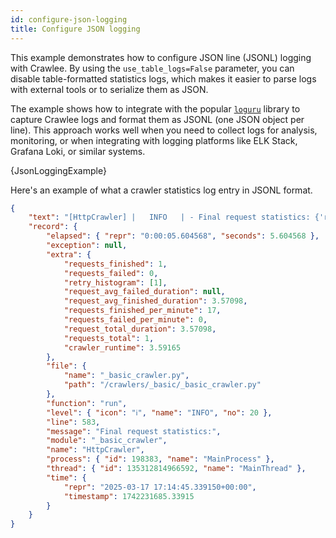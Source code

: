 ```yaml
---
id: configure-json-logging
title: Сonfigure JSON logging
---
```




This example demonstrates how to configure JSON line (JSONL) logging with Crawlee. By using the `use_table_logs=False` parameter, you can disable table-formatted statistics logs, which makes it easier to parse logs with external tools or to serialize them as JSON.

The example shows how to integrate with the popular [`loguru`](https://github.com/delgan/loguru) library to capture Crawlee logs and format them as JSONL (one JSON object per line). This approach works well when you need to collect logs for analysis, monitoring, or when integrating with logging platforms like ELK Stack, Grafana Loki, or similar systems.

<RunnableCodeBlock className="language-python" language="python">
    {JsonLoggingExample}
</RunnableCodeBlock>

Here's an example of what a crawler statistics log entry in JSONL format.

```json
{
    "text": "[HttpCrawler] |   INFO   | - Final request statistics: {'requests_finished': 1, 'requests_failed': 0, 'retry_histogram': [1], 'request_avg_failed_duration': None, 'request_avg_finished_duration': 3.57098, 'requests_finished_per_minute': 17, 'requests_failed_per_minute': 0, 'request_total_duration': 3.57098, 'requests_total': 1, 'crawler_runtime': 3.59165}\n",
    "record": {
        "elapsed": { "repr": "0:00:05.604568", "seconds": 5.604568 },
        "exception": null,
        "extra": {
            "requests_finished": 1,
            "requests_failed": 0,
            "retry_histogram": [1],
            "request_avg_failed_duration": null,
            "request_avg_finished_duration": 3.57098,
            "requests_finished_per_minute": 17,
            "requests_failed_per_minute": 0,
            "request_total_duration": 3.57098,
            "requests_total": 1,
            "crawler_runtime": 3.59165
        },
        "file": {
            "name": "_basic_crawler.py",
            "path": "/crawlers/_basic/_basic_crawler.py"
        },
        "function": "run",
        "level": { "icon": "ℹ️", "name": "INFO", "no": 20 },
        "line": 583,
        "message": "Final request statistics:",
        "module": "_basic_crawler",
        "name": "HttpCrawler",
        "process": { "id": 198383, "name": "MainProcess" },
        "thread": { "id": 135312814966592, "name": "MainThread" },
        "time": {
            "repr": "2025-03-17 17:14:45.339150+00:00",
            "timestamp": 1742231685.33915
        }
    }
}
```
